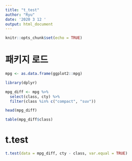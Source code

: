 ```yaml
---
title: "t_test"
author: "Ryu"
date: '2020 3 12 '
output: html_document
---
```


```r
knitr::opts_chunk$set(echo = TRUE)
```

# 패키지 로드

```r

mpg <- as.data.frame(ggplot2::mpg)

library(dplyr)

mpg_diff <- mpg %>% 
  select(class, cty) %>% 
  filter(class %in% c("compact", "suv"))

head(mpg_diff)

table(mpg_diff$class)
```

# t.test

```r
t.test(data = mpg_diff, cty - class, var.equal = TRUE)
```

